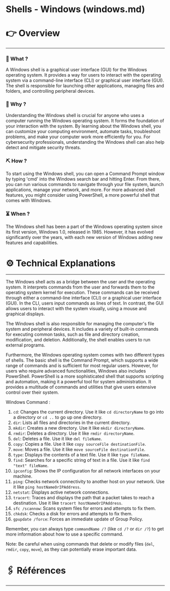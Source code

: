 # Shells - Windows (windows.md)


# 👉 Overview

---

### 👀 What ?

A Windows shell is a graphical user interface (GUI) for the Windows operating system. It provides a way for users to interact with the operating system via a command-line interface (CLI) or graphical user interface (GUI). The shell is responsible for launching other applications, managing files and folders, and controlling peripheral devices.


### 🧐 Why ?

Understanding the Windows shell is crucial for anyone who uses a computer running the Windows operating system. It forms the foundation of your interaction with the system. By learning about the Windows shell, you can customize your computing environment, automate tasks, troubleshoot problems, and make your computer work more efficiently for you. For cybersecurity professionals, understanding the Windows shell can also help detect and mitigate security threats.


### ⛏️ How ?

To start using the Windows shell, you can open a Command Prompt window by typing 'cmd' into the Windows search bar and hitting Enter. From there, you can run various commands to navigate through your file system, launch applications, manage your network, and more. For more advanced shell features, you might consider using PowerShell, a more powerful shell that comes with Windows.


### ⏳ When ?

The Windows shell has been a part of the Windows operating system since its first version, Windows 1.0, released in 1985. However, it has evolved significantly over the years, with each new version of Windows adding new features and capabilities.


# ⚙️ Technical Explanations

---

The Windows shell acts as a bridge between the user and the operating system. It interprets commands from the user and forwards them to the operating system kernel for execution. These commands can be received through either a command-line interface (CLI) or a graphical user interface (GUI). In the CLI, users input commands as lines of text. In contrast, the GUI allows users to interact with the system visually, using a mouse and graphical displays.

The Windows shell is also responsible for managing the computer's file system and peripheral devices. It includes a variety of built-in commands for executing common tasks, such as file and directory creation, modification, and deletion. Additionally, the shell enables users to run external programs.

Furthermore, the Windows operating system comes with two different types of shells. The basic shell is the Command Prompt, which supports a wide range of commands and is sufficient for most regular users. However, for users who require advanced functionalities, Windows also includes PowerShell. PowerShell is a more sophisticated shell that supports scripting and automation, making it a powerful tool for system administration. It provides a multitude of commands and utilities that give users extensive control over their system.

Windows Command :

1. `cd`: Changes the current directory. Use it like `cd directoryName` to go into a directory or `cd ..` to go up one directory.
2. `dir`: Lists all files and directories in the current directory.
3. `mkdir`: Creates a new directory. Use it like `mkdir directoryName`.
4. `rmdir`: Deletes a directory. Use it like `rmdir directoryName`.
5. `del`: Deletes a file. Use it like `del fileName`.
6. `copy`: Copies a file. Use it like `copy sourceFile destinationFile`.
7. `move`: Moves a file. Use it like `move sourceFile destinationFile`.
8. `type`: Displays the contents of a text file. Use it like `type fileName`.
9. `find`: Searches for a specific string of text in a file. Use it like `find "text" fileName`.
10. `ipconfig`: Shows the IP configuration for all network interfaces on your machine.
11. `ping`: Checks network connectivity to another host on your network. Use it like `ping hostNameOrIPAddress`.
12. `netstat`: Displays active network connections.
13. `tracert`: Traces and displays the path that a packet takes to reach a destination. Use it like `tracert hostNameOrIPAddress`.
14. `sfc /scannow`: Scans system files for errors and attempts to fix them.
15. `chkdsk`: Checks a disk for errors and attempts to fix them.
16. `gpupdate /force`: Forces an immediate update of Group Policy.

Remember, you can always type `commandName /?` (like `cd /?` or `dir /?`) to get more information about how to use a specific command.

Note: Be careful when using commands that delete or modify files (`del`, `rmdir`, `copy`, `move`), as they can potentially erase important data.

# 🖇️ Références

---